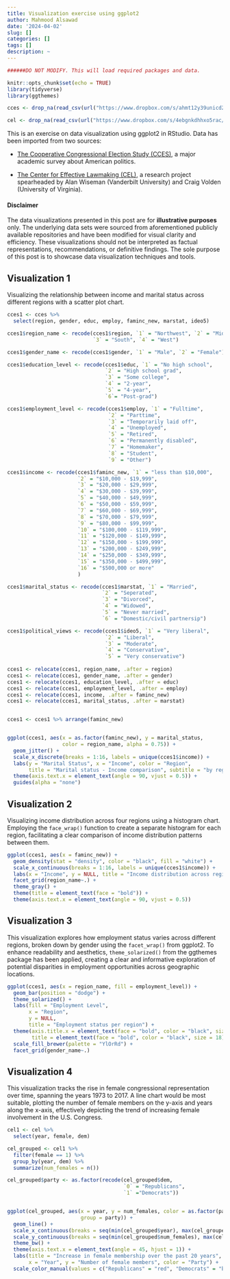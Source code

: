 ```yaml
---
title: Visualization exercise using ggplot2
author: Mahmood Alsawad
date: '2024-04-02'
slug: []
categories: []
tags: []
description: ~
---
```


```r

######DO NOT MODIFY. This will load required packages and data.

knitr::opts_chunk$set(echo = TRUE)
library(tidyverse)
library(ggthemes)

cces <- drop_na(read_csv(url("https://www.dropbox.com/s/ahmt12y39unicd2/cces_sample_coursera.csv?raw=1")))

cel <- drop_na(read_csv(url("https://www.dropbox.com/s/4ebgnkdhhxo5rac/cel_volden_wiseman%20_coursera.csv?raw=1")))

```

This is an exercise on data visualization using ggplot2 in RStudio. Data has been imported from two sources:

-   [The Cooperative Congressional Election Study (CCES)](https://dataverse.harvard.edu/dataset.xhtml?persistentId=doi:10.7910/DVN/WOT7O8), a major academic survey about American politics.

-   [The Center for Effective Lawmaking (CEL)](https://thelawmakers.org/data-download), a research project spearheaded by Alan Wiseman (Vanderbilt University) and Craig Volden (University of Virginia).

#### Disclaimer

The data visualizations presented in this post are for **illustrative purposes** only. The underlying data sets were sourced from aforementioned publicly available repositories and have been modified for visual clarity and efficiency. These visualizations should not be interpreted as factual representations, recommendations, or definitive findings. The sole purpose of this post is to showcase data visualization techniques and tools.

## Visualization 1

Visualizing the relationship between income and marital status across different regions with a scatter plot chart.

```r

cces1 <- cces %>% 
  select(region, gender, educ, employ, faminc_new, marstat, ideo5)

cces1$region_name <- recode(cces1$region, `1` = "Northwest", `2` = "Midwest",
                            `3` = "South", `4` = "West")

cces1$gender_name <- recode(cces1$gender, `1` = "Male", `2` = "Female")

cces1$education_level <- recode(cces1$educ, `1` = "No high school",
                                `2` = "High school grad",
                                `3` = "Some college",
                                `4` = "2-year",
                                `5` = "4-year",
                                `6`= "Post-grad")

cces1$employment_level <- recode(cces1$employ, `1` = "Fulltime",
                                 `2` = "Parttime",
                                 `3` = "Temporarily laid off",
                                 `4` = "Unemployed",
                                 `5` = "Retired",
                                 `6` = "Permanently disabled",
                                 `7` = "Homemaker",
                                 `8` = "Student",
                                 `9` = "Other")

cces1$income <- recode(cces1$faminc_new, `1` = "less than $10,000",
                       `2` = "$10,000 - $19,999",
                       `3` = "$20,000 - $29,999",
                       `4` = "$30,000 - $39,999",
                       `5` = "$40,000 - $49,999",
                       `6` = "$50,000 - $59,999",
                       `7` = "$60,000 - $69,999",
                       `8` = "$70,000 - $79,999",
                       `9` = "$80,000 - $99,999",
                       `10` = "$100,000 - $119,999",
                       `11` = "$120,000 - $149,999",
                       `12` = "$150,000 - $199,999",
                       `13` = "$200,000 - $249,999",
                       `14` = "$250,000 - $349,999",
                       `15` = "$350,000 - $499,999",
                       `16` = "$500,000 or more"
                       )

cces1$marital_status <- recode(cces1$marstat, `1` = "Married",
                               `2` = "Seperated",
                               `3` = "Divorced",
                               `4` = "Widowed",
                               `5` = "Never married",
                               `6` = "Domestic/civil partnersip")

cces1$political_views <- recode(cces1$ideo5, `1` = "Very liberal",
                                `2` = "Liberal",
                                `3` = "Moderate",
                                `4` = "Conservative",
                                `5` = "Very conservative")
                               
cces1 <- relocate(cces1, region_name, .after = region)
cces1 <- relocate(cces1, gender_name, .after = gender)
cces1 <- relocate(cces1, education_level, .after = educ)
cces1 <- relocate(cces1, employment_level, .after = employ)
cces1 <- relocate(cces1, income, .after = faminc_new)
cces1 <- relocate(cces1, marital_status, .after = marstat)


cces1 <- cces1 %>% arrange(faminc_new)


ggplot(cces1, aes(x = as.factor(faminc_new), y = marital_status, 
                  color = region_name, alpha = 0.75)) +
  geom_jitter() +
  scale_x_discrete(breaks = 1:16, labels = unique(cces1$income)) +
  labs(y = "Marital Status", x = "Income", color = "Region",
       title = "Marital status - Income comparison", subtitle = "by region") +
  theme(axis.text.x = element_text(angle = 90, vjust = 0.5)) +
  guides(alpha = "none")

```

## Visualization 2

Visualizing income distribution across four regions using a histogram chart. Employing the `face_wrap()` function to create a separate histogram for each region, facilitating a clear comparison of income distribution patterns between them.

```r

ggplot(cces1, aes(x = faminc_new)) +
  geom_density(stat = "density", color = "black", fill = "white") +
  scale_x_continuous(breaks = 1:16, labels = unique(cces1$income)) +
  labs(x = "Income", y = NULL, title = "Income distribution across regions") +
  facet_grid(region_name~.) +
  theme_gray() +
  theme(title = element_text(face = "bold")) +
  theme(axis.text.x = element_text(angle = 90, vjust = 0.5))

```

## Visualization 3

This visualization explores how employment status varies across different regions, broken down by gender using the `facet_wrap()` from ggplot2. To enhance readability and aesthetics, `theme_solarized()` from the ggthemes package has been applied, creating a clear and informative exploration of potential disparities in employment opportunities across geographic locations.

```r

ggplot(cces1, aes(x = region_name, fill = employment_level)) +
  geom_bar(position = "dodge") +
  theme_solarized() +
  labs(fill = "Employment Level", 
       x = "Region", 
       y = NULL, 
       title = "Employment status per region") +
  theme(axis.title.x = element_text(face = "bold", color = "black", size = 12),
        title = element_text(face = "bold", color = "black", size = 18)) + 
  scale_fill_brewer(palette = "YlOrRd") +
  facet_grid(gender_name~.)

```

## Visualization 4

This visualization tracks the rise in female congressional representation over time, spanning the years 1973 to 2017. A line chart would be most suitable, plotting the number of female members on the y-axis and years along the x-axis, effectively depicting the trend of increasing female involvement in the U.S. Congress.

```r

cel1 <- cel %>% 
  select(year, female, dem)

cel_grouped <- cel1 %>% 
  filter(female == 1) %>% 
  group_by(year, dem) %>% 
  summarize(num_females = n())

cel_grouped$party <- as.factor(recode(cel_grouped$dem, 
                                      `0` = "Republicans", 
                                      `1` ="Democrats"))


ggplot(cel_grouped, aes(x = year, y = num_females, color = as.factor(party),
                        group = party)) +
  geom_line() +
  scale_x_continuous(breaks = seq(min(cel_grouped$year), max(cel_grouped$year), by=2))+
  scale_y_continuous(breaks = seq(min(cel_grouped$num_females), max(cel_grouped$num_females), by=5))+
  theme_bw() +
  theme(axis.text.x = element_text(angle = 45, hjust = 1)) +
  labs(title = "Increase in female membership over the past 20 years", 
       x = "Year", y = "Number of female members", color = "Party") +
  scale_color_manual(values = c("Republicans" = "red", "Democrats" = "blue"))

```

